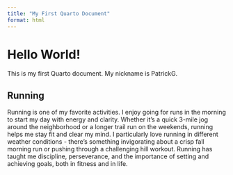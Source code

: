 ```yaml
---
title: "My First Quarto Document"
format: html
---
```


# Hello World!

This is my first Quarto document. My nickname is PatrickG.

## Running

Running is one of my favorite activities. I enjoy going for runs in the morning to start my day with energy and clarity. Whether it's a quick 3-mile jog around the neighborhood or a longer trail run on the weekends, running helps me stay fit and clear my mind. I particularly love running in different weather conditions - there's something invigorating about a crisp fall morning run or pushing through a challenging hill workout. Running has taught me discipline, perseverance, and the importance of setting and achieving goals, both in fitness and in life.

